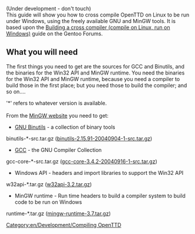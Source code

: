 [[Category:en/Development/Compiling OpenTTD]]
(Under development - don't touch)<br/>
This guide will show you how to cross compile OpenTTD on Linux to be run under Windows, using the freely available GNU and MinGW tools. It is based upon the
[http://forums.gentoo.org/viewtopic-t-66125.html Building a cross compiler (compile on Linux, run on Windows)] guide on the Gentoo Forums.
== What you will need ==
The first things you need to get are the sources for GCC and Binutils, and the binaries for the Win32 API and MinGW runtime. You need the binaries for the Win32 API and MinGW runtime, because you need a compiler to build those in the first place; but you need those to build the compiler; and so on....

'*' refers to whatever version is available.<br/><br/>

From the [http://mingw.org/download.shtml MinGW website] you need to get:
*[http://sources.redhat.com/binutils/ GNU Binutils] - a collection of binary tools<br/>
binutils-*-src.tar.gz ([http://prdownloads.sf.net/mingw/binutils-2.15.91-20040904-1-src.tar.gz?download binutils-2.15.91-20040904-1-src.tar.gz])
*[http://gcc.gnu.org/ GCC] - the GNU Compiler Collection<br/>
gcc-core-*-src.tar.gz ([http://prdownloads.sf.net/mingw/gcc-core-3.4.2-20040916-1-src.tar.gz?download gcc-core-3.4.2-20040916-1-src.tar.gz])
*Windows API - headers and import libraries to support the Win32 API<br/>
w32api-*.tar.gz ([http://prdownloads.sf.net/mingw/w32api-3.2.tar.gz?download w32api-3.2.tar.gz])
*MinGW runtime - Run time headers to build a compiler system to build code to be run on Windows<br/>
runtime-*.tar.gz ([http://prdownloads.sf.net/mingw/mingw-runtime-3.7.tar.gz?download mingw-runtime-3.7.tar.gz])